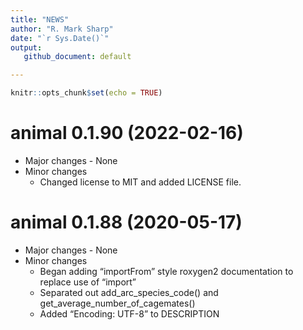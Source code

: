 ```yaml
---
title: "NEWS"
author: "R. Mark Sharp"
date: "`r Sys.Date()`"
output:
   github_document: default

---
```


```r
knitr::opts_chunk$set(echo = TRUE)
```
# animal 0.1.90 (2022-02-16)
-   Major changes - None
-   Minor changes
    -   Changed license to MIT and added LICENSE file.

# animal 0.1.88 (2020-05-17)
-   Major changes - None
-   Minor changes
    -   Began adding "importFrom" style roxygen2 documentation to replace use of
        "import"
    -   Separated out add_arc_species_code() and 
        get_average_number_of_cagemates()
    -   Added "Encoding: UTF-8" to DESCRIPTION

